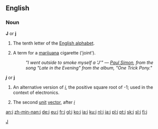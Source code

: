 {{see|J}}

==English==
[[Category:Latin letters|J]]

===Noun===
'''J''' or '''j'''

# The tenth letter of the [[Appendix:Roman script|English alphabet]].
# {{slang}} A term for a [[marijuana]] cigarette ('joint').
#: ''"I went outside to smoke myself a <i>'J'</i>" &mdash; [[w:Paul Simon (musician)|Paul Simon]], from the song "Late in the Evening" from the album, "One Trick Pony."''

'''''j''''' or '''j'''

# {{mathematics}} An alternative version of ''[[i]]'', the positive square root of -1; used in the context of electronics.
# {{mathematics}} The second [[unit]] [[vector]], after ''[[i]]''

[[an:j]]
[[zh-min-nan:j]]
[[de:j]]
[[eu:j]]
[[fr:j]]
[[gl:j]]
[[ko:j]]
[[ia:j]]
[[ku:j]]
[[nl:j]]
[[ja:j]]
[[pl:j]]
[[pt:j]]
[[sk:j]]
[[sl:j]]
[[fi:j]]